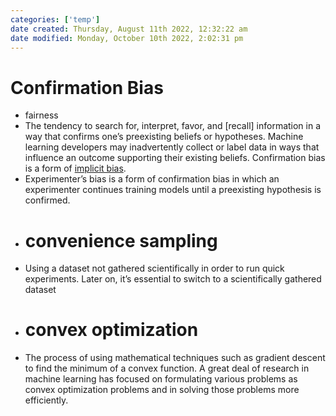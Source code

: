 ```yaml
---
categories: ['temp']
date created: Thursday, August 11th 2022, 12:32:22 am
date modified: Monday, October 10th 2022, 2:02:31 pm
---
```


# Confirmation Bias
- fairness
- The tendency to search for, interpret, favor, and [recall] information in a way that confirms one's preexisting beliefs or hypotheses. Machine learning developers may inadvertently collect or label data in ways that influence an outcome supporting their existing beliefs. Confirmation bias is a form of [implicit bias](recall] information in a way that confirms one's preexisting beliefs or hypotheses. Machine learning developers may inadvertently collect or label data in ways that influence an outcome supporting their existing beliefs. Confirmation bias is a form of [implicit bias.qmd).
- Experimenter's bias is a form of confirmation bias in which an experimenter continues training models until a preexisting hypothesis is confirmed.
- # convenience sampling
- Using a dataset not gathered scientifically in order to run quick experiments. Later on, it's essential to switch to a scientifically gathered dataset
- # convex optimization
- The process of using mathematical techniques such as gradient descent to find the minimum of a convex function. A great deal of research in machine learning has focused on formulating various problems as convex optimization problems and in solving those problems more efficiently.



